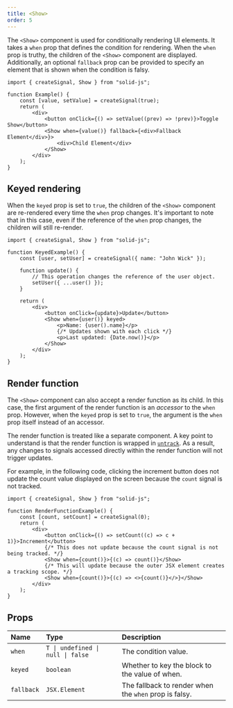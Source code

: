 ```yaml
---
title: <Show>
order: 5
---
```


The `<Show>` component is used for conditionally rendering UI elements.
It takes a `when` prop that defines the condition for rendering.
When the `when` prop is truthy, the children of the `<Show>` component are displayed.
Additionally, an optional `fallback` prop can be provided to specify an element that is shown when the condition is falsy.

```tsx
import { createSignal, Show } from "solid-js";

function Example() {
	const [value, setValue] = createSignal(true);
	return (
		<div>
			<button onClick={() => setValue((prev) => !prev)}>Toggle Show</button>
			<Show when={value()} fallback={<div>Fallback Element</div>}>
				<div>Child Element</div>
			</Show>
		</div>
	);
}
```

## Keyed rendering

When the `keyed` prop is set to `true`, the children of the `<Show>` component are re-rendered every time the `when` prop changes.
It's important to note that in this case, even if the reference of the `when` prop changes, the children will still re-render.

```tsx
import { createSignal, Show } from "solid-js";

function KeyedExample() {
	const [user, setUser] = createSignal({ name: "John Wick" });

	function update() {
		// This operation changes the reference of the user object.
		setUser({ ...user() });
	}

	return (
		<div>
			<button onClick={update}>Update</button>
			<Show when={user()} keyed>
				<p>Name: {user().name}</p>
				{/* Updates shown with each click */}
				<p>Last updated: {Date.now()}</p>
			</Show>
		</div>
	);
}
```

## Render function

The `<Show>` component can also accept a render function as its child.
In this case, the first argument of the render function is an _accessor_ to the `when` prop.
However, when the `keyed` prop is set to `true`, the argument is the `when` prop itself instead of an accessor.

The render function is treated like a separate component.
A key point to understand is that the render function is wrapped in [`untrack`](/reference/reactive-utilities/untrack).
As a result, any changes to signals accessed directly within the render function will not trigger updates.

For example, in the following code, clicking the increment button does not update the count value displayed on the screen because the `count` signal is not tracked.

```tsx
import { createSignal, Show } from "solid-js";

function RenderFunctionExample() {
	const [count, setCount] = createSignal(0);
	return (
		<div>
			<button onClick={() => setCount((c) => c + 1)}>Increment</button>
			{/* This does not update because the count signal is not being tracked. */}
			<Show when={count()}>{(c) => count()}</Show>
			{/* This will update because the outer JSX element creates a tracking scope. */}
			<Show when={count()}>{(c) => <>{count()}</>}</Show>
		</div>
	);
}
```

## Props

| Name       | Type                              | Description                                           |
| :--------- | :-------------------------------- | :---------------------------------------------------- |
| `when`     | `T \| undefined \| null \| false` | The condition value.                                  |
| `keyed`    | `boolean`                         | Whether to key the block to the value of when.        |
| `fallback` | `JSX.Element`                     | The fallback to render when the `when` prop is falsy. |
